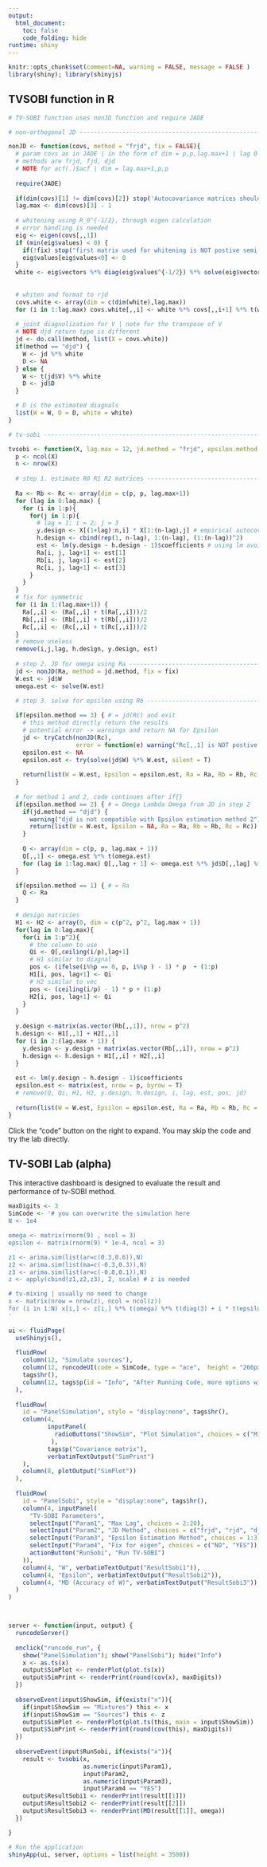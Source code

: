 ```yaml
---
output:
  html_document:
    toc: false
    code_folding: hide
runtime: shiny
---
```


```r
knitr::opts_chunk$set(comment=NA, warning = FALSE, message = FALSE )
library(shiny); library(shinyjs)
```

## TVSOBI function in R

```r
# TV-SOBI function uses nonJD function and require JADE

# non-orthogonal JD -------------------------------------------------------

nonJD <- function(covs, method = "frjd", fix = FALSE){
  # param covs as in JADE | in the form of dim = p,p,lag.max+1 | lag 0 at index 1
  # methods are frjd, fjd, djd
  # NOTE for acf(.)$acf | dim = lag.max+1,p,p 
  
  require(JADE)
  
  if(dim(covs)[1] != dim(covs)[2]) stop('Autocovariance matrices should be in dim(p,p,k)')
  lag.max <- dim(covs)[3] - 1
  
  # whitening using R_0^{-1/2}, through eigen calculation
  # error handling is needed
  eig <- eigen(covs[,,1])
  if (min(eig$values) < 0) {
    if(!fix) stop("first matrix used for whitening is NOT postive semi-definite\nAdd fix = TRUE can dismiss the error but at cost of accuracy")
    eig$values[eig$values<0] <- 0
  }
  white <- eig$vectors %*% diag(eig$values^{-1/2}) %*% solve(eig$vectors)
  
  
  # whiten and format to rjd
  covs.white <- array(dim = c(dim(white),lag.max))
  for (i in 1:lag.max) covs.white[,,i] <- white %*% covs[,,i+1] %*% t(white)
  
  # joint diagnolization for V | note for the transpose of V
  # NOTE djd return type is different
  jd <- do.call(method, list(X = covs.white))
  if(method == "djd") {
    W <- jd %*% white
    D <- NA
  } else {
    W <- t(jd$V) %*% white
    D <- jd$D
  } 

  # D is the estimated diagnals
  list(W = W, D = D, white = white)
}

# tv-sobi -----------------------------------------------------------------

tvsobi <- function(X, lag.max = 12, jd.method = "frjd", epsilon.method = 1, fix = F){
  p <- ncol(X)
  n <- nrow(X)
  
  # step 1. estimate R0 R1 R2 matrices --------------------------------------
  
  Ra <- Rb <- Rc <- array(dim = c(p, p, lag.max+1))
  for (lag in 0:lag.max) {
    for (i in 1:p){
      for(j in 1:p){
        # lag = 1; i = 2; j = 3
        y.design <- X[(1+lag):n,i] * X[1:(n-lag),j] # empirical autocovariance
        h.design <- cbind(rep(1, n-lag), 1:(n-lag), (1:(n-lag))^2)
        est <- lm(y.design ~ h.design - 1)$coefficients # using lm avoids the singular problem
        Ra[i, j, lag+1] <- est[1]
        Rb[i, j, lag+1] <- est[2]
        Rc[i, j, lag+1] <- est[3]
      }
    }
  }
  # fix for symmetric
  for (i in 1:(lag.max+1)) {
    Ra[,,i] <- (Ra[,,i] + t(Ra[,,i]))/2
    Rb[,,i] <- (Rb[,,i] + t(Rb[,,i]))/2
    Rc[,,i] <- (Rc[,,i] + t(Rc[,,i]))/2
  }
  # remove useless
  remove(i,j,lag, h.design, y.design, est)
  
  # step 2. JD for omega using Ra -------------------------------------------
  jd <- nonJD(Ra, method = jd.method, fix = fix)
  W.est <- jd$W
  omega.est <- solve(W.est)

  # step 3. solve for epsilon using Rb --------------------------------------
    
  if(epsilon.method == 3) { # = jd(Rc) and exit
    # this method directly return the results
    # potential error -> warnings and return NA for Epsilon
    jd <- tryCatch(nonJD(Rc), 
                   error = function(e) warning("Rc[,,1] is NOT postive semi-definite\nAdd fix = TRUE can dismiss the error but at cost of accuracy"))
    epsilon.est <- NA
    epsilon.est <- try(solve(jd$W) %*% W.est, silent = T)
    
    return(list(W = W.est, Epsilon = epsilon.est, Ra = Ra, Rb = Rb, Rc = Rc))
  }
  
  # for method 1 and 2, code continues after if{}
  if(epsilon.method == 2) { # = Omega Lambda Omega from JD in step 2
    if(jd.method == "djd") {
      warning("djd is not compatible with Epsilon estimation method 2")
      return(list(W = W.est, Epsilon = NA, Ra = Ra, Rb = Rb, Rc = Rc))
    }
    
    Q <- array(dim = c(p, p, lag.max + 1))
    Q[,,1] <- omega.est %*% t(omega.est) 
    for (lag in 1:lag.max) Q[,,lag + 1] <- omega.est %*% jd$D[,,lag] %*%  t(omega.est)
  }

  if(epsilon.method == 1) { # = Ra
    Q <- Ra
  }
  
  # design matricies
  H1 <- H2 <- array(0, dim = c(p^2, p^2, lag.max + 1))
  for(lag in 0:lag.max){
    for(i in 1:p^2){
      # the column to use  
      Qi <- Q[,ceiling(i/p),lag+1]
      # H1 similar to diagnal
      pos <- (ifelse(i%%p == 0, p, i%%p ) - 1) * p  + (1:p)
      H1[i, pos, lag+1] <- Qi
      # H2 similar to vec
      pos <- (ceiling(i/p) - 1) * p + (1:p)
      H2[i, pos, lag+1] <- Qi
    }
  }
  
  y.design <-matrix(as.vector(Rb[,,1]), nrow = p^2)
  h.design <- H1[,,1] + H2[,,1]
  for (i in 2:(lag.max + 1)) {
    y.design <- y.design + matrix(as.vector(Rb[,,i]), nrow = p^2)
    h.design <- h.design + H1[,,i] + H2[,,i]
  }
  
  est <- lm(y.design ~ h.design - 1)$coefficients
  epsilon.est <- matrix(est, nrow = p, byrow = T)
  # remove(Q, Qi, H1, H2, y.design, h.design, i, lag, est, pos, jd)
  
  return(list(W = W.est, Epsilon = epsilon.est, Ra = Ra, Rb = Rb, Rc = Rc))
}
```

Click the "code" button on the right to expand. You may skip the code and try the lab directly.


## TV-SOBI Lab (alpha)

This interactive dashboard is designed to evaluate the result and performance of tv-SOBI method.

```r
maxDigits <- 3
SimCode <- '# you can overwrite the simulation here
N <- 1e4

omega <- matrix(rnorm(9) , ncol = 3)
epsilon <- matrix(rnorm(9) * 1e-4, ncol = 3)

z1 <- arima.sim(list(ar=c(0.3,0.6)),N)
z2 <- arima.sim(list(ma=c(-0.3,0.3)),N)
z3 <- arima.sim(list(ar=c(-0.8,0.1)),N)
z <- apply(cbind(z1,z2,z3), 2, scale) # z is needed

# tv-mixing | usually no need to change
x <- matrix(nrow = nrow(z), ncol = ncol(z))
for (i in 1:N) x[i,] <- z[i,] %*% t(omega) %*% t(diag(3) + i * t(epsilon))
'

ui <- fluidPage(
  useShinyjs(),
  
  fluidRow(
    column(12, "Simulate sources"),
    column(12, runcodeUI(code = SimCode, type = "ace",  height = "266px")),
    tags$hr(),
    column(12, tags$p(id = "Info", "After Running Code, more options will show below"))
  ),
  
  fluidRow(
    id = "PanelSimulation", style = "display:none", tags$hr(),
    column(4, 
           inputPanel(
             radioButtons("ShowSim", "Plot Simulation", choices = c("Mixtures", "Sources"))
            ),
           tags$p("Covariance matrix"),
           verbatimTextOutput("SimPrint")
    ),
    column(8, plotOutput("SimPlot"))
  ),
  
  fluidRow(
    id = "PanelSobi", style = "display:none", tags$hr(), 
    column(4, inputPanel(
      "TV-SOBI Parameters",
      selectInput("Param1", "Max Lag", choices = 2:20),
      selectInput("Param2", "JD Method", choices = c("frjd", "rjd", "djd")),
      selectInput("Param3", "Epsilon Estimation Method", choices = 1:3),
      selectInput("Param4", "Fix for eigen", choices = c("NO", "YES")),
      actionButton("RunSobi", "Run TV-SOBI")
    )),
    column(4, "W", verbatimTextOutput("ResultSobi1")),
    column(4, "Epsilon", verbatimTextOutput("ResultSobi2")),
    column(4, "MD (Accuracy of W)", verbatimTextOutput("ResultSobi3"))
  )
)



server <- function(input, output) {
  runcodeServer()
  
  onclick("runcode_run", {
    show("PanelSimulation"); show("PanelSobi"); hide("Info")
    x <- as.ts(x)
    output$SimPlot <- renderPlot(plot.ts(x))
    output$SimPrint <- renderPrint(round(cov(x), maxDigits))
  })
  
  observeEvent(input$ShowSim, if(exists("x")){
    if(input$ShowSim == "Mixtures") this <- x
    if(input$ShowSim == "Sources") this <- z
    output$SimPlot <- renderPlot(plot.ts(this, main = input$ShowSim))
    output$SimPrint <- renderPrint(round(cov(this), maxDigits))
  })
  
  observeEvent(input$RunSobi, if(exists("x")){
    result <- tvsobi(x, 
                     as.numeric(input$Param1), 
                     input$Param2, 
                     as.numeric(input$Param3),
                     input$Param4 == "YES")
    output$ResultSobi1 <- renderPrint(result[[1]])
    output$ResultSobi2 <- renderPrint(result[[2]])
    output$ResultSobi3 <- renderPrint(MD(result[[1]], omega))
  })

}

# Run the application 
shinyApp(ui, server, options = list(height = 3500))
```
